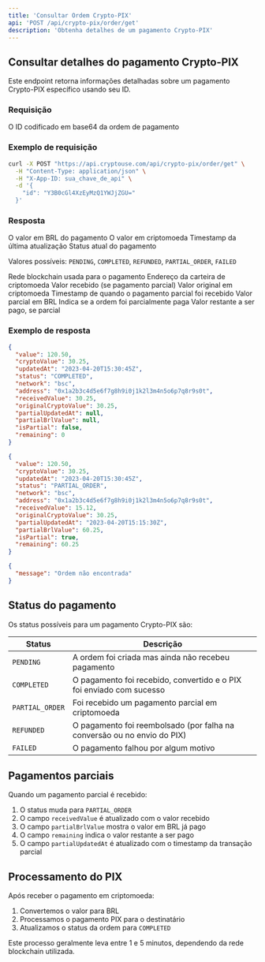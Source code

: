 ```yaml
---
title: 'Consultar Ordem Crypto-PIX'
api: 'POST /api/crypto-pix/order/get'
description: 'Obtenha detalhes de um pagamento Crypto-PIX'
---
```


## Consultar detalhes do pagamento Crypto-PIX

Este endpoint retorna informações detalhadas sobre um pagamento Crypto-PIX específico usando seu ID.

### Requisição

<ParamField body="id" type="string" required>
  O ID codificado em base64 da ordem de pagamento
</ParamField>

### Exemplo de requisição

```bash
curl -X POST "https://api.cryptouse.com/api/crypto-pix/order/get" \
  -H "Content-Type: application/json" \
  -H "X-App-ID: sua_chave_de_api" \
  -d '{
    "id": "Y3B0cGl4XzEyMzQ1YWJjZGU="
  }'
```

### Resposta

<ResponseField name="value" type="number">
  O valor em BRL do pagamento
</ResponseField>

<ResponseField name="cryptoValue" type="number">
  O valor em criptomoeda
</ResponseField>

<ResponseField name="updatedAt" type="string" format="date-time">
  Timestamp da última atualização
</ResponseField>

<ResponseField name="status" type="string">
  Status atual do pagamento
  
  Valores possíveis: `PENDING`, `COMPLETED`, `REFUNDED`, `PARTIAL_ORDER`, `FAILED`
</ResponseField>

<ResponseField name="network" type="string">
  Rede blockchain usada para o pagamento
</ResponseField>

<ResponseField name="address" type="string">
  Endereço da carteira de criptomoeda
</ResponseField>

<ResponseField name="receivedValue" type="number">
  Valor recebido (se pagamento parcial)
</ResponseField>

<ResponseField name="originalCryptoValue" type="number">
  Valor original em criptomoeda
</ResponseField>

<ResponseField name="partialUpdatedAt" type="string" format="date-time">
  Timestamp de quando o pagamento parcial foi recebido
</ResponseField>

<ResponseField name="partialBrlValue" type="number">
  Valor parcial em BRL
</ResponseField>

<ResponseField name="isPartial" type="boolean">
  Indica se a ordem foi parcialmente paga
</ResponseField>

<ResponseField name="remaining" type="number">
  Valor restante a ser pago, se parcial
</ResponseField>

### Exemplo de resposta

<CodeGroup>

```json Sucesso - Pagamento Completo (200)
{
  "value": 120.50,
  "cryptoValue": 30.25,
  "updatedAt": "2023-04-20T15:30:45Z",
  "status": "COMPLETED",
  "network": "bsc",
  "address": "0x1a2b3c4d5e6f7g8h9i0j1k2l3m4n5o6p7q8r9s0t",
  "receivedValue": 30.25,
  "originalCryptoValue": 30.25,
  "partialUpdatedAt": null,
  "partialBrlValue": null,
  "isPartial": false,
  "remaining": 0
}
```

```json Sucesso - Pagamento Parcial (200)
{
  "value": 120.50,
  "cryptoValue": 30.25,
  "updatedAt": "2023-04-20T15:30:45Z",
  "status": "PARTIAL_ORDER",
  "network": "bsc",
  "address": "0x1a2b3c4d5e6f7g8h9i0j1k2l3m4n5o6p7q8r9s0t",
  "receivedValue": 15.12,
  "originalCryptoValue": 30.25,
  "partialUpdatedAt": "2023-04-20T15:15:30Z",
  "partialBrlValue": 60.25,
  "isPartial": true,
  "remaining": 60.25
}
```

```json Ordem não encontrada (404)
{
  "message": "Ordem não encontrada"
}
```

</CodeGroup>

## Status do pagamento

Os status possíveis para um pagamento Crypto-PIX são:

| Status | Descrição |
|--------|-----------|
| `PENDING` | A ordem foi criada mas ainda não recebeu pagamento |
| `COMPLETED` | O pagamento foi recebido, convertido e o PIX foi enviado com sucesso |
| `PARTIAL_ORDER` | Foi recebido um pagamento parcial em criptomoeda |
| `REFUNDED` | O pagamento foi reembolsado (por falha na conversão ou no envio do PIX) |
| `FAILED` | O pagamento falhou por algum motivo |

## Pagamentos parciais

Quando um pagamento parcial é recebido:

1. O status muda para `PARTIAL_ORDER`
2. O campo `receivedValue` é atualizado com o valor recebido
3. O campo `partialBrlValue` mostra o valor em BRL já pago
4. O campo `remaining` indica o valor restante a ser pago
5. O campo `partialUpdatedAt` é atualizado com o timestamp da transação parcial

## Processamento do PIX

Após receber o pagamento em criptomoeda:

1. Convertemos o valor para BRL
2. Processamos o pagamento PIX para o destinatário
3. Atualizamos o status da ordem para `COMPLETED`

Este processo geralmente leva entre 1 e 5 minutos, dependendo da rede blockchain utilizada. 
